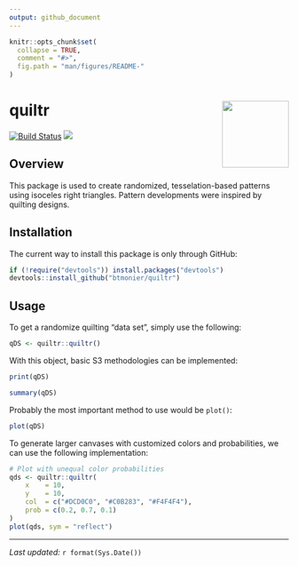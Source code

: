 ```yaml
---
output: github_document
---
```


```r
knitr::opts_chunk$set(
  collapse = TRUE,
  comment = "#>",
  fig.path = "man/figures/README-"
)
```

# quiltr <img src="man/figures/quiltr_logo.svg" align="right" height="120"/>

[![Build Status](https://travis-ci.org/btmonier/croix.svg?branch=master)](https://travis-ci.org/btmonier/quiltr)
[![](https://img.shields.io/badge/lifecycle-experimental-orange.svg)](https://www.tidyverse.org/lifecycle/#experimental)

## Overview
This package is used to create randomized, tesselation-based patterns using 
isoceles right triangles. Pattern developments were inspired by quilting 
designs.


## Installation
The current way to install this package is only through GitHub:

```r
if (!require("devtools")) install.packages("devtools")
devtools::install_github("btmonier/quiltr")
```


## Usage
To get a randomize quilting "data set", simply use the following:

```r
qDS <- quiltr::quiltr()
```

With this object, basic S3 methodologies can be implemented:

```r
print(qDS)

summary(qDS)
```

Probably the most important method to use would be `plot()`:

```r
plot(qDS)
```

To generate larger canvases with customized colors and probabilities, we can
use the following implementation:

```r
# Plot with unequal color probabilities
qds <- quiltr::quiltr(
    x    = 10,
    y    = 10,
    col  = c("#DCD0C0", "#C0B283", "#F4F4F4"),
    prob = c(0.2, 0.7, 0.1)
)
plot(qds, sym = "reflect")
```

- - -
*Last updated:* `r format(Sys.Date())`
